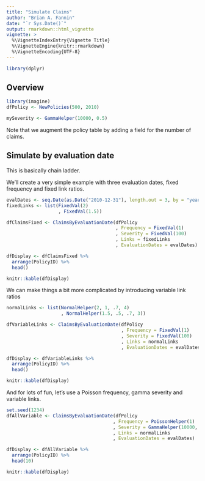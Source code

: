 ```yaml
---
title: "Simulate Claims"
author: "Brian A. Fannin"
date: "`r Sys.Date()`"
output: rmarkdown::html_vignette
vignette: >
  %\VignetteIndexEntry{Vignette Title}
  %\VignetteEngine{knitr::rmarkdown}
  %\VignetteEncoding{UTF-8}
---
```


```r
library(dplyr)
```

## Overview

```r
library(imagine)
dfPolicy <- NewPolicies(500, 2010)
```

```r
mySeverity <- GammaHelper(10000, 0.5)
```

Note that we augment the policy table by adding a field for the number of claims.

## Simulate by evaluation date

This is basically chain ladder.

We'll create a very simple example with three evaluation dates, fixed frequency and fixed link ratios.

```r
evalDates <- seq.Date(as.Date("2010-12-31"), length.out = 3, by = "years")
fixedLinks <- list(FixedVal(2)
                   , FixedVal(1.5))
```

```r
dfClaimsFixed <- ClaimsByEvaluationDate(dfPolicy
                                        , Frequency = FixedVal(1)
                                        , Severity = FixedVal(100)
                                        , Links = fixedLinks
                                        , EvaluationDates = evalDates)
```

```r
dfDisplay <- dfClaimsFixed %>% 
  arrange(PolicyID) %>% 
  head()

knitr::kable(dfDisplay)
```

We can make things a bit more complicated by introducing variable link ratios

```r
normalLinks <- list(NormalHelper(2, 1, .7, 4)
                    , NormalHelper(1.5, .5, .7, 3))

dfVariableLinks <- ClaimsByEvaluationDate(dfPolicy
                                          , Frequency = FixedVal(1)
                                          , Severity = FixedVal(100)
                                          , Links = normalLinks
                                          , EvaluationDates = evalDates)
```

```r
dfDisplay <- dfVariableLinks %>% 
  arrange(PolicyID) %>% 
  head()

knitr::kable(dfDisplay)
```

And for lots of fun, let's use a Poisson frequency, gamma severity and variable links.

```r
set.seed(1234)
dfAllVariable <- ClaimsByEvaluationDate(dfPolicy
                                       , Frequency = PoissonHelper(1)
                                       , Severity = GammaHelper(10000, 0.5)
                                       , Links = normalLinks
                                       , EvaluationDates = evalDates)
```

```r
dfDisplay <- dfAllVariable %>% 
  arrange(PolicyID) %>% 
  head(10)

knitr::kable(dfDisplay)
```
